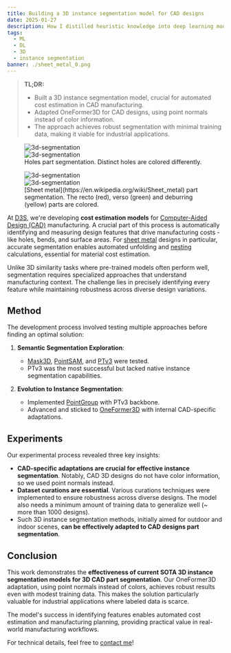```yaml
---
title: Building a 3D instance segmentation model for CAD designs
date: 2025-01-27
description: How I distilled heuristic knowledge into deep learning models for segmenting CAD designs.
tags:
  - ML
  - DL 
  - 3D 
  - instance segmentation
banner: ./sheet_metal_0.png
---
```


> **TL;DR:**
> - Built a 3D instance segmentation model, crucial for automated cost estimation in CAD manufacturing.
> - Adapted OneFormer3D for CAD designs, using point normals instead of color information.
> - The approach achieves robust segmentation with minimal training data, making it viable for industrial applications.

<div style={{ maxWidth: '900px', margin: '0 auto' }}>
  <figure style={{ margin: 0, marginBottom: '2rem' }}>
    <div style={{ 
      display: 'grid', 
      gridTemplateColumns: 'repeat(2, 1fr)', 
      gap: '2rem',
      background: '#f5f5f5',
      padding: '2rem',
      borderRadius: '8px',
      marginBottom: '1rem'
    }}>
      <div style={{ height: '300px', backgroundColor: 'white', padding: '1rem', borderRadius: '4px' }}>
        <img src={holes0} alt="3d-segmentation" style={{ width: '100%', height: '100%', objectFit: 'contain' }} />
      </div>
      <div style={{ height: '300px', backgroundColor: 'white', padding: '1rem', borderRadius: '4px' }}>
        <img src={holes1} alt="3d-segmentation" style={{ width: '100%', height: '100%', objectFit: 'contain' }} />
      </div>
    </div>
    <figcaption style={{ textAlign: 'center', fontSize: '0.9em' }}>
      Holes part segmentation. Distinct holes are colored differently.
    </figcaption>
  </figure>

  <figure style={{ margin: 0 }}>
    <div style={{ 
      display: 'grid', 
      gridTemplateColumns: 'repeat(2, 1fr)', 
      gap: '2rem',
      background: '#f5f5f5',
      padding: '2rem',
      borderRadius: '8px',
      marginBottom: '1rem'
    }}>
      <div style={{ height: '300px', backgroundColor: 'white', padding: '1rem', borderRadius: '4px' }}>
        <img src={sheetMetal0} alt="3d-segmentation" style={{ width: '100%', height: '100%', objectFit: 'contain' }} />
      </div>
      <div style={{ height: '300px', backgroundColor: 'white', padding: '1rem', borderRadius: '4px' }}>
        <img src={sheetMetal1} alt="3d-segmentation" style={{ width: '100%', height: '100%', objectFit: 'contain' }} />
      </div>
    </div>
    <figcaption style={{ textAlign: 'center', fontSize: '0.9em' }}>
      [Sheet metal](https://en.wikipedia.org/wiki/Sheet_metal) part segmentation. The recto (red), verso (green) and deburring (yellow) parts are colored.
    </figcaption>
  </figure>
</div>

At [D3S](https://d3s.ai/), we're developing **cost estimation models** for [Computer-Aided Design (CAD)](https://en.wikipedia.org/wiki/Computer-aided_design) manufacturing. A crucial part of this process is automatically identifying and measuring design features that drive manufacturing costs - like holes, bends, and surface areas. For [sheet metal](https://en.wikipedia.org/wiki/Sheet_metal) designs in particular, accurate segmentation enables automated unfolding and [nesting](https://en.wikipedia.org/wiki/Nesting_(process)) calculations, essential for material cost estimation.

Unlike 3D similarity tasks where pre-trained models often perform well, segmentation requires specialized approaches that understand manufacturing context. The challenge lies in precisely identifying every feature while maintaining robustness across diverse design variations.

## Method

The development process involved testing multiple approaches before finding an optimal solution:

1. **Semantic Segmentation Exploration**:
   - [Mask3D](https://arxiv.org/abs/2210.03105), [PointSAM](https://arxiv.org/abs/2406.17741), and [PTv3](https://arxiv.org/abs/2312.10035) were tested.
   - PTv3 was the most successful but lacked native instance segmentation capabilities.

2. **Evolution to Instance Segmentation**:
   - Implemented [PointGroup](https://arxiv.org/abs/2004.01658) with PTv3 backbone.
   - Advanced and sticked to [OneFormer3D](https://arxiv.org/abs/2311.14405) with internal CAD-specific adaptations.

## Experiments

Our experimental process revealed three key insights:

- **CAD-specific adaptations are crucial for effective instance segmentation**. Notably, CAD 3D designs do not have color information, so we used point normals instead.
- **Dataset curations are essential**. Various curations techniques were implemented to ensure robustness across diverse designs. The model also needs a minimum amount of training data to generalize well (~ more than 1000 designs).
- Such 3D instance segmentation methods, initially aimed for outdoor and indoor scenes, **can be effectively adapted to CAD designs part segmentation**.


## Conclusion

This work demonstrates the **effectiveness of current SOTA 3D instance segmentation models for 3D CAD part segmentation**. Our OneFormer3D adaptation, using point normals instead of colors, achieves robust results even with modest training data. This makes the solution particularly valuable for industrial applications where labeled data is scarce.

The model's success in identifying features enables automated cost estimation and manufacturing planning, providing practical value in real-world manufacturing workflows.

For technical details, feel free to [contact me](https://maccou-portfolio.netlify.app/#contact)!